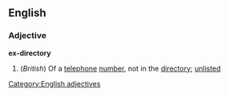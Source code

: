 ==English==
===Adjective===
'''ex-directory'''
#(''British'') Of a [[telephone]] [[number]], not in the [[directory]]; [[unlisted]]
[[Category:English adjectives]]